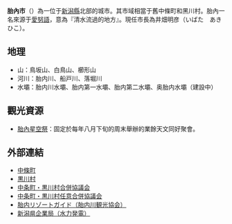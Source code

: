 {{日本都市|
自治體名=胎內市|
圖像=[[File:水芭蕉_-_panoramio.jpg|240px]]|
圖像說明=[[地本水芭蕉群落|地本水芭蕉群落]]|
市章=[[File:Emblem_of_Tainai.jpg|100px]]|
日文原名=胎内市|
平假名=たいないし|
羅馬字拼音=Tainai-shi|
都道府縣=新潟縣|
支廳=|
編號=15227-7|
面積=265.18|
邊界未定=|
人口=32,933|
統計時間=2007年7月15日|
自治體=[[新發田市|新發田市]]、[[關川村|關川村]]、[[村上市|村上市]]<br />'''[[山形縣|山形縣]]'''：[[小國町_(山形縣)|小國町]]|
花=[[鬱金香|鬱金香]]|
樹=[[松|松]]|
鳥=[[冠魚狗|冠魚狗]]|
其他象徵物=|
其他象徵=|
郵遞區號=959-2693|
所在地=胎內市新和町2番10號|
電話號碼=254-43-6111|
外部連結=http://www.city.tainai.niigata.jp/|
經度=|
緯度=|
地圖=[[File:Tainai_in_Niigata_Prefecture.png|250px]]|
註記=人口：[http://www.city.tainai.niigata.jp/ 胎內市官方網頁]|
}}
'''胎內市'''（{{jpn|j=胎内市|hg=たいないし|rm=Tainai shi|f=y}}）為一位于[[新潟縣|新潟縣]]北部的城市。其市域相當于舊中條町和黑川村。胎內一名來源于[[愛努語|愛努語]]，意為『清水流過的地方』。現任市長為井畑明彦（いばた　あきひこ）。

== 地理 ==
* 山：鳥坂山、白鳥山、櫛形山
* 河川：胎内川、船戸川、落堀川
* 水壩：胎内川水壩、胎内第一水壩、胎内第二水壩、奥胎内水壩（建設中）

== 觀光資源 ==

* [[胎內星空祭|胎內星空祭]]：固定於每年八月下旬的周末舉辦的業餘天文同好聚會。

== 外部連結 ==
* [https://web.archive.org/web/20060218073110/http://www.town.nakajo.niigata.jp/ 中條町]
* [https://web.archive.org/web/20060208094010/http://www.vill.kurokawa.niigata.jp/ 黒川村]
* [https://web.archive.org/web/20051108220848/http://www.town.nakajo.niigata.jp/gappei/ 中条町・黒川村合併協議会]
* [https://web.archive.org/web/20050322093231/http://www.town.nakajo.niigata.jp/gappei/old/ 中条町・黒川村任意合併協議会]
* [http://www.tainai.info/ 胎内リゾートガイド（胎内川観光協会）]
* [https://web.archive.org/web/20070702090157/http://www.pref.niigata.jp/kigyo/kigyokyoku/ 新潟県企業局（水力発電）]

{{新潟縣}}